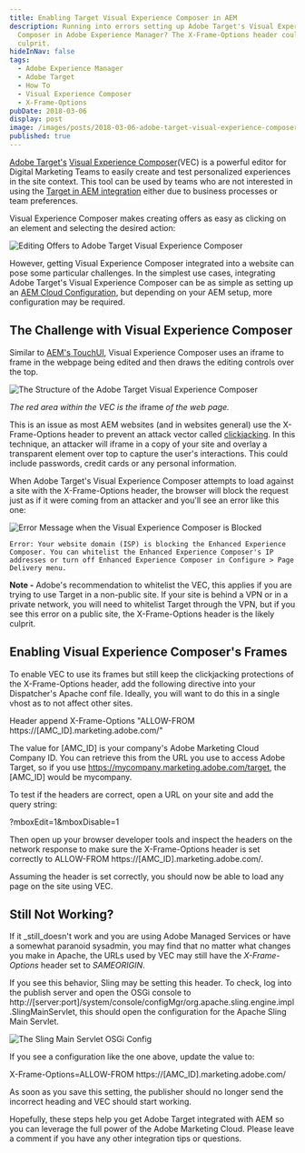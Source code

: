 ```yaml
---
title: Enabling Target Visual Experience Composer in AEM
description: Running into errors setting up Adobe Target's Visual Experience
  Composer in Adobe Experience Manager? The X-Frame-Options header could be the
  culprit.
hideInNav: false
tags:
  - Adobe Experience Manager
  - Adobe Target
  - How To
  - Visual Experience Composer
  - X-Frame-Options
pubDate: 2018-03-06
display: post
image: /images/posts/2018-03-06-adobe-target-visual-experience-composer-aem/Target-Setup.jpg
published: true
---
```


[Adobe Target's](https://www.adobe.com/marketing-cloud/target.html) [Visual Experience Composer](https://helpx.adobe.com/customer-care-office-hours/target/visual-experience-composer.html)(VEC) is a powerful editor for Digital Marketing Teams to easily create and test personalized experiences in the site context. This tool can be used by teams who are not interested in using the [Target in AEM integration](https://helpx.adobe.com/marketing-cloud/how-to/aem-target.html) either due to business processes or team preferences.

Visual Experience Composer makes creating offers as easy as clicking on an element and selecting the desired action:

![Editing Offers to Adobe Target Visual Experience Composer](/images/posts/2018-03-06-adobe-target-visual-experience-composer-aem/VEC-Edit.jpg)

However, getting Visual Experience Composer integrated into a website can pose some particular challenges. In the simplest use cases, integrating Adobe Target's Visual Experience Composer can be as simple as setting up an [AEM Cloud Configuration](https://helpx.adobe.com/experience-manager/6-3/sites/administering/using/target-configuring.html), but depending on your AEM setup, more configuration may be required. 

## The Challenge with Visual Experience Composer

Similar to [AEM's TouchUI](https://blogs.perficient.com/adobe/2017/11/16/no-matter-what-a-anyone-tells-you-theres-no-touchui-under-etc/), Visual Experience Composer uses an iframe to frame in the webpage being edited and then draws the editing controls over the top.

![The Structure of the Adobe Target Visual Experience Composer](/images/posts/2018-03-06-adobe-target-visual-experience-composer-aem/VEC-Structure.jpg)

_The red area within the VEC is the_ iframe _of the web page._

This is an issue as most AEM websites (and in websites general) use the X-Frame-Options header to prevent an attack vector called [clickjacking](https://www.owasp.org/index.php/Clickjacking). In this technique, an attacker will iframe in a copy of your site and overlay a transparent element over top to capture the user's interactions. This could include passwords, credit cards or any personal information.

When Adobe Target's Visual Experience Composer attempts to load against a site with the X-Frame-Options header, the browser will block the request just as if it were coming from an attacker and you'll see an error like this one:

![Error Message when the Visual Experience Composer is Blocked](/images/posts/2018-03-06-adobe-target-visual-experience-composer-aem/VEC-Blocked.jpg)

`Error: Your website domain (ISP) is blocking the Enhanced Experience Composer. You can whitelist the Enhanced Experience Composer's IP addresses or turn off Enhanced Experience Composer in Configure > Page Delivery menu.`

**Note -** Adobe's recommendation to whitelist the VEC, this applies if you are trying to use Target in a non-public site. If your site is behind a VPN or in a private network, you will need to whitelist Target through the VPN, but if you see this error on a public site, the X-Frame-Options header is the likely culprit.

## Enabling Visual Experience Composer's Frames

To enable VEC to use its frames but still keep the clickjacking protections of the X-Frame-Options header, add the following directive into your Dispatcher's Apache conf file. Ideally, you will want to do this in a single vhost as to not affect other sites.

Header append X-Frame-Options "ALLOW-FROM https://[AMC_ID].marketing.adobe.com/"

The value for \[AMC\_ID\] is your company's Adobe Marketing Cloud Company ID. You can retrieve this from the URL you use to access Adobe Target, so if you use https://mycompany.marketing.adobe.com/target, the \[AMC\_ID\] would be mycompany. 

To test if the headers are correct, open a URL on your site and add the query string:

?mboxEdit=1&mboxDisable=1

Then open up your browser developer tools and inspect the headers on the network response to make sure the X-Frame-Options header is set correctly to ALLOW-FROM https://\[AMC\_ID\].marketing.adobe.com/.

Assuming the header is set correctly, you should now be able to load any page on the site using VEC.

## Still Not Working?

If it _still_doesn't work and you are using Adobe Managed Services or have a somewhat paranoid sysadmin, you may find that no matter what changes you make in Apache, the URLs used by VEC may still have the _X-Frame-Options_ header set to _SAMEORIGIN_.

If you see this behavior, Sling may be setting this header. To check, log into the publish server and open the OSGi console to http://\[server:port\]/system/console/configMgr/org.apache.sling.engine.impl.SlingMainServlet, this should open the configuration for the Apache Sling Main Servlet.

![The Sling Main Servlet OSGi Config](/images/posts/2018-03-06-adobe-target-visual-experience-composer-aem/Sling-Main-Servlet-Config.jpg)

If you see a configuration like the one above, update the value to:

X-Frame-Options=ALLOW-FROM https://[AMC_ID].marketing.adobe.com/

As soon as you save this setting, the publisher should no longer send the incorrect heading and VEC should start working.

Hopefully, these steps help you get Adobe Target integrated with AEM so you can leverage the full power of the Adobe Marketing Cloud. Please leave a comment if you have any other integration tips or questions.
